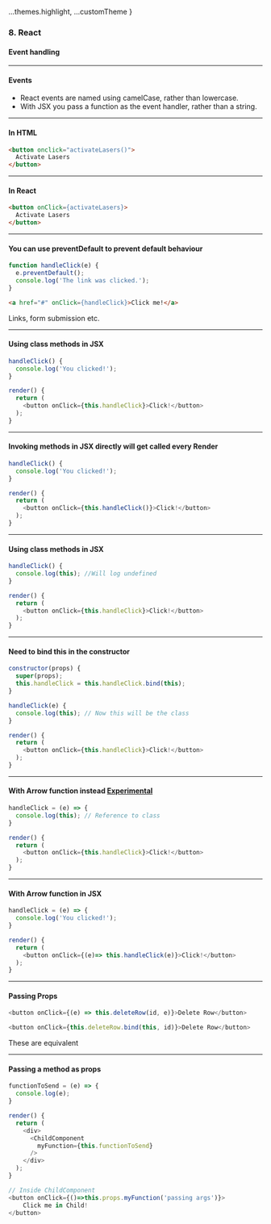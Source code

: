 
  ...themes.highlight,
  ...customTheme
}

### 8. React
#### Event handling


---

#### Events

* React events are named using camelCase, rather than lowercase.
* With JSX you pass a function as the event handler, rather than a string.



---

####  In HTML
```HTML
<button onclick="activateLasers()">
  Activate Lasers
</button>
```



---

####  In React
```HTML
<button onClick={activateLasers}>
  Activate Lasers
</button>
```



---

####  You can use preventDefault to prevent default behaviour
```JavaScript
function handleClick(e) {
  e.preventDefault();
  console.log('The link was clicked.');
}
```
```HTML
<a href="#" onClick={handleClick}>Click me!</a>
```
Links, form submission etc.


---

####  Using class methods in JSX
```JavaScript
handleClick() {
  console.log('You clicked!');
}

render() {
  return (
    <button onClick={this.handleClick}>Click!</button>
  );
}
```


---

####  Invoking methods in JSX directly will get called every Render
```JavaScript
handleClick() {
  console.log('You clicked!');
}

render() {
  return (
    <button onClick={this.handleClick()}>Click!</button>
  );
}
```


---

####  Using class methods in JSX

```JavaScript
handleClick() {
  console.log(this); //Will log undefined
}

render() {
  return (
    <button onClick={this.handleClick}>Click!</button>
  );
}
```


---

####  Need to bind this in the constructor

```JavaScript
constructor(props) {
  super(props);
  this.handleClick = this.handleClick.bind(this);
}

handleClick(e) {
  console.log(this); // Now this will be the class
}

render() {
  return (
    <button onClick={this.handleClick}>Click!</button>
  );
}
```


---

####  With Arrow function instead [Experimental](https://reactjs.org/docs/handling-events.html)

```JavaScript
handleClick = (e) => {
  console.log(this); // Reference to class
}

render() {
  return (
    <button onClick={this.handleClick}>Click!</button>
  );
}
```


---

####  With Arrow function in JSX

```JavaScript
handleClick = (e) => {
  console.log('You clicked!');
}

render() {
  return (
    <button onClick={(e)=> this.handleClick(e)}>Click!</button>
  );
}
```


---

####  Passing Props

```JavaScript
<button onClick={(e) => this.deleteRow(id, e)}>Delete Row</button>
```
```JavaScript
<button onClick={this.deleteRow.bind(this, id)}>Delete Row</button>
```
These are equivalent


---

####  Passing a method as props

```JavaScript
functionToSend = (e) => {
  console.log(e);
}

render() {
  return (
    <div>
      <ChildComponent
        myFunction={this.functionToSend}
      />
    </div>
  );
}

// Inside ChildComponent
<button onClick={()=>this.props.myFunction('passing args')}>
    Click me in Child!
</button>
```